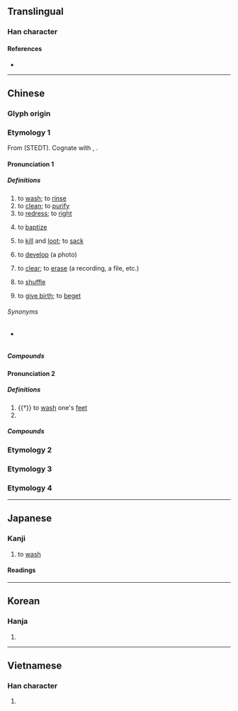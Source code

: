 {{character info/new}}
==Translingual==
{{stroke order|strokes=9}}

===Han character===
{{Han char|rn=85|rad=水|as=06|sn=9|four=34111|canj=EHGU|ids=⿰氵先}}

====References====
* {{Han ref|kx=0620.110|dkj=17379|dj=1016.010|hdz=31608.080|uh=6D17|ud=27927|bh=AC7E|bd=44158}}

----

==Chinese==

===Glyph origin===
{{Han etym}}
{{Han compound|水|先|c1=s|c2=p|t1=water|ls=psc}}

===Etymology 1===
From {{inh|zh|sit-pro|*m/b-s(j)il ~ *m/b-sjal||to wash; to bathe}} (STEDT). Cognate with {{cog|bo|'''བསིལ'''་བ།||to wash}}, {{cog|lus|sil||to wash}}.

====Pronunciation 1====
{{zh-forms|alt=洒}}
{{zh-pron
|m=xǐ
|c=sai2
|h=pfs=sé;gd=sê3
|mb=sǎi
|md=sā̤
|mn=xm,qz,tp,lk,km,mg,hc:sóe/xm,qz,zz,yl,tn,kh,tc:sé/sx:sére
|mn_note=Xiamen, Quanzhou: sóe - colloquial; sé - literary
|mn-t=soi2
|w=2xi
|ma=y
|mc=1
|oc=1
|cat=v
}}

=====Definitions=====
{{zh-hanzi}}

# to [[wash]]; to [[rinse]]
# to [[clean]]; to [[purify]]
# to [[redress]]; to [[right]]
# {{lb|zh|religion}} to [[baptize]]
# to [[kill]] and [[loot]]; to [[sack]]
# {{lb|zh|photography}} to [[develop]] (a photo)
# to [[clear]]; to [[erase]] (a recording, a file, etc.)
# {{lb|zh|cards}} to [[shuffle]]
# {{lb|zh|Min Bei}} to [[give birth]]; to [[beget]]

======Synonyms======
* {{sense|to develop a photo}} {{zh-l|沖洗}}

=====Compounds=====
{{zh-der|洗髮劑|洗髮精|洗髮水|洗頭|盥洗盆|一貧如洗|乾洗|以血洗血|伐毛洗髓|免洗餐具|刮腸洗胃|刷洗|受洗|囊空如洗|家貧如洗|拆洗|擦洗|梳洗|水洗|沖洗|洗三|洗兵|洗出作用|洗刮|洗刷|洗削更革|洗剝|洗劫|洗印|洗垢匿瑕|洗垢尋痕|洗垢求瘢|洗垢索瘢|洗城|洗塵|洗心|洗心換骨|洗心滌慮|洗心自新|洗心革志|洗心革意|洗心革面|洗手|洗手不幹|洗手奉職|洗手錢|洗手間|洗拂|洗拭|洗換|洗泥|洗淨|洗淨鉛華|洗清|洗溝球|洗滌|洗澡|洗濯|洗煤|洗燙|洗牌|洗牙|洗盞更酌|洗盤|洗盪|洗眼|洗石|洗碗機|洗禮|洗練|洗耳|洗耳恭聽|洗耳拱聽|洗耳諦聽|洗胃|洗脫|洗腎|洗腦|洗臉|洗衣板|洗衣機|洗衣粉|洗錢|洗鍊|洗雪|洗面|洗面皂|洗面革心|淘洗|清洗|清貧如洗|湔洗|漂洗|漱洗|漿洗|濯纓洗耳|盥洗|盥洗室|眼淚洗面|筆洗|血洗|許由洗耳|貓兒洗臉|赤貧如洗|身貧如洗|金盆洗手|革面洗心|領洗|飲灰洗胃|洗手池}}

====Pronunciation 2====
{{zh-forms|alt=冼}}
{{zh-pron
|m=xiǎn
|c=sin2
|h=
|md=
|mn=sián
|w=
|ma=
|mc=2
|oc=2
|cat=v,pn
}}

=====Definitions=====
{{zh-hanzi}}

# {{†}} to [[wash]] one's [[feet]]
# {{surname|zh}}

=====Compounds=====
{{zh-der|太子洗馬|洗馬|姑洗|洗然}}

===Etymology 2===
{{zh-see|使|v|{{q|Cantonese}} to need}}

===Etymology 3===
{{zh-see|㭠|v|large jujube}}

===Etymology 4===
{{zh-see|洒|v|respectful; fearful}}

{{zh-cat|Beginning|Photography}}

----

==Japanese==

===Kanji===
{{ja-kanji|grade=6|rs=水06}}

# to [[wash]]

====Readings====
{{ja-readings
|goon=さい, せん
|kanon=せい, せん
|kun=あら-う
}}

----

==Korean==

===Hanja===
{{ko-hanja|hangeul=[[세]], [[선]]|eumhun=|mr=se, sŏn|y=sey, sen}}

# {{rfdef|ko|sort=水06}}

----

==Vietnamese==

===Han character===
{{vi-hantu|[[tẩy]], [[dẫy]], [[giẫy]], [[rải]], [[rảy]], [[tiển]]|rs=水06}}

# {{rfdef|vi}}